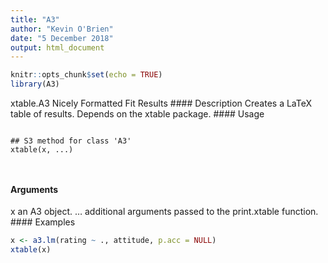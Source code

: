 ```yaml
---
title: "A3"
author: "Kevin O'Brien"
date: "5 December 2018"
output: html_document
---
```


```r
knitr::opts_chunk$set(echo = TRUE)
library(A3)
```


xtable.A3 Nicely Formatted Fit Results
#### Description
Creates a LaTeX table of results. Depends on the xtable package.
#### Usage 
<pre><code>
## S3 method for class 'A3'
xtable(x, ...)

 </code></pre>
#### Arguments 
x an A3 object.
... additional arguments  passed to the print.xtable function.
#### Examples 
```r
x <- a3.lm(rating ~ ., attitude, p.acc = NULL)
xtable(x)
```
